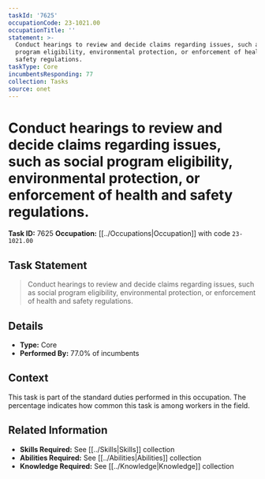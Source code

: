 ```yaml
---
taskId: '7625'
occupationCode: 23-1021.00
occupationTitle: ''
statement: >-
  Conduct hearings to review and decide claims regarding issues, such as social
  program eligibility, environmental protection, or enforcement of health and
  safety regulations.
taskType: Core
incumbentsResponding: 77
collection: Tasks
source: onet
---
```

# Conduct hearings to review and decide claims regarding issues, such as social program eligibility, environmental protection, or enforcement of health and safety regulations.

**Task ID:** 7625
**Occupation:** [[../Occupations|Occupation]] with code `23-1021.00`

## Task Statement

> Conduct hearings to review and decide claims regarding issues, such as social program eligibility, environmental protection, or enforcement of health and safety regulations.

## Details

- **Type:** Core
- **Performed By:** 77.0% of incumbents

## Context

This task is part of the standard duties performed in this occupation. The percentage indicates how common this task is among workers in the field.

## Related Information

- **Skills Required:** See [[../Skills|Skills]] collection
- **Abilities Required:** See [[../Abilities|Abilities]] collection
- **Knowledge Required:** See [[../Knowledge|Knowledge]] collection
